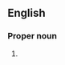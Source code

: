 ==English==

===Proper noun===
{{en-proper noun}}

# {{abbreviation of|{{w|Manchester United F.C.|Manchester United Football Club}}|lang=en}}